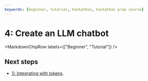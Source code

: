 ```yaml
---
keywords: [beginner, tutorial, hackathon, hackathon prep course]
---
```




# 4: Create an LLM chatbot

<MarkdownChipRow labels={["Beginner", "Tutorial"]} />


## Next steps

- [5: Integrating with tokens](/docs/tutorials/hackathon-prep-course/integrating-with-tokens).